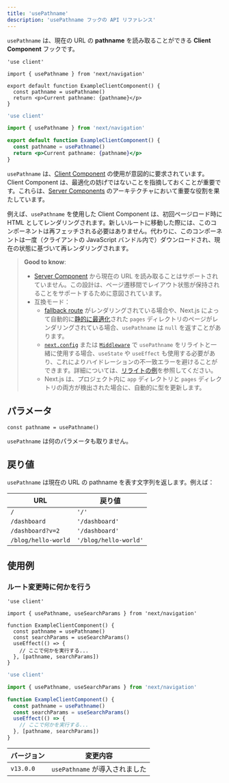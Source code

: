 ```yaml
---
title: 'usePathname'
description: 'usePathname フックの API リファレンス'
---
```


`usePathname` は、現在の URL の **pathname** を読み取ることができる **Client Component** フックです。

<Tabs>
<TabItem value="tsx" label="TypeScript">

```tsx title="app/example-client-component.tsx" switcher
'use client'

import { usePathname } from 'next/navigation'

export default function ExampleClientComponent() {
  const pathname = usePathname()
  return <p>Current pathname: {pathname}</p>
}
```
</TabItem>
<TabItem value="jsx" label="JavaScript">

```jsx title="app/example-client-component.js" switcher
'use client'

import { usePathname } from 'next/navigation'

export default function ExampleClientComponent() {
  const pathname = usePathname()
  return <p>Current pathname: {pathname}</p>
}
```
</TabItem>
</Tabs>


`usePathname` は、[Client Component](/docs/app/building-your-application/rendering/client-components) の使用が意図的に要求されています。Client Component は、最適化の妨げではないことを指摘しておくことが重要です。これらは、[Server Components](/docs/app/building-your-application/rendering/server-components) のアーキテクチャにおいて重要な役割を果たしています。

例えば、`usePathname` を使用した Client Component は、初回ページロード時に HTML としてレンダリングされます。新しいルートに移動した際には、このコンポーネントは再フェッチされる必要はありません。代わりに、このコンポーネントは一度（クライアントの JavaScript バンドル内で）ダウンロードされ、現在の状態に基づいて再レンダリングされます。

> **Good to know**:
>
> - [Server Component](/docs/app/building-your-application/rendering/server-components) から現在の URL を読み取ることはサポートされていません。この設計は、ページ遷移間でレイアウト状態が保持されることをサポートするために意図されています。
> - 互換モード：
>   - [fallback route](https://nextjs.org/docs/canary/pages/api-reference/functions/get-static-paths#fallback-true) がレンダリングされている場合や、Next.js によって自動的に[静的に最適化](https://nextjs.org/docs/canary/pages/building-your-application/rendering/automatic-static-optimization)された `pages` ディレクトリのページがレンダリングされている場合、`usePathname` は `null` を返すことがあります。
>   - [`next.config`](/docs/app/api-reference/next-config-js/rewrites) または [`Middleware`](/docs/app/building-your-application/routing/middleware) で `usePathname` をリライトと一緒に使用する場合、`useState` や `useEffect` も使用する必要があり、これによりハイドレーションの不一致エラーを避けることができます。詳細については、[リライトの例](https://github.com/vercel/next.js/tree/canary/examples/rewrites)を参照してください。
>   - Next.js は、プロジェクト内に `app` ディレクトリと `pages` ディレクトリの両方が検出された場合に、自動的に型を更新します。

## パラメータ

```tsx
const pathname = usePathname()
```

`usePathname` は何のパラメータも取りません。

## 戻り値

`usePathname` は現在の URL の pathname を表す文字列を返します。例えば：

| URL                 | 戻り値               |
| ------------------- | --------------------- |
| `/`                 | `'/'`                 |
| `/dashboard`        | `'/dashboard'`        |
| `/dashboard?v=2`    | `'/dashboard'`        |
| `/blog/hello-world` | `'/blog/hello-world'` |

## 使用例

### ルート変更時に何かを行う

<Tabs>
<TabItem value="tsx" label="TypeScript">

```tsx title="app/example-client-component.tsx" switcher
'use client'

import { usePathname, useSearchParams } from 'next/navigation'

function ExampleClientComponent() {
  const pathname = usePathname()
  const searchParams = useSearchParams()
  useEffect(() => {
    // ここで何かを実行する...
  }, [pathname, searchParams])
}
```
</TabItem>
<TabItem value="jsx" label="JavaScript">

```jsx title="app/example-client-component.js" switcher
'use client'

import { usePathname, useSearchParams } from 'next/navigation'

function ExampleClientComponent() {
  const pathname = usePathname()
  const searchParams = useSearchParams()
  useEffect(() => {
    // ここで何かを実行する...
  }, [pathname, searchParams])
}
```
</TabItem>
</Tabs>


| バージョン   | 変更内容                    |
| --------- | ------------------------- |
| `v13.0.0` | `usePathname` が導入されました |
